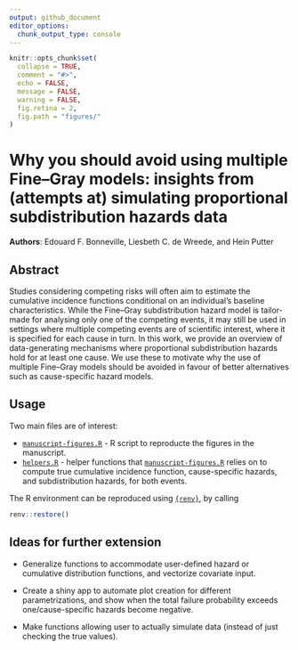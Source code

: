 ```yaml
---
output: github_document
editor_options: 
  chunk_output_type: console
---
```


<!-- README.md is generated from README.Rmd. Please edit that file -->

```r
knitr::opts_chunk$set(
  collapse = TRUE,
  comment = "#>",
  echo = FALSE,
  message = FALSE,
  warning = FALSE,
  fig.retina = 2,
  fig.path = "figures/"
)
```

# Why you should avoid using multiple Fine--Gray models: insights from (attempts at) simulating proportional subdistribution hazards data

<!-- badges: start -->
<!-- See hema review example-->
<!-- badges: end -->

**Authors**: Edouard F. Bonneville, Liesbeth C. de Wreede, and Hein Putter

## Abstract

Studies considering competing risks will often aim to estimate the cumulative incidence functions conditional on an individual's baseline characteristics. While the Fine--Gray subdistribution hazard model is tailor-made for analysing only one of the competing events, it may still be used in settings where multiple competing events are of scientific interest, where it is specified for each cause in turn. In this work, we provide an overview of data-generating mechanisms where proportional subdistribution hazards hold for at least one cause. We use these to motivate why the use of multiple Fine--Gray models should be avoided in favour of better alternatives such as cause-specific hazard models.

## Usage

Two main files are of interest:

- [`manuscript-figures.R`](./manuscript-figures.R) - R script to reproducte the figures in the manuscript.
- [`helpers.R`](./helpers.R) - helper functions that [`manuscript-figures.R`](./manuscript-figures.R) relies on to compute true cumulative incidence function, cause-specific hazards, and subdistribution hazards, for both events.

The R environment can be reproduced using [`{renv}`](https://github.com/rstudio/renv/), by calling

```r
renv::restore()
```

## Ideas for further extension

- Generalize functions to accommodate user-defined hazard or cumulative distribution functions, and vectorize covariate input.

- Create a shiny app to automate plot creation for different parametrizations, and show when the total failure probability exceeds one/cause-specific hazards become negative.

- Make functions allowing user to actually simulate data (instead of just checking the true values).
